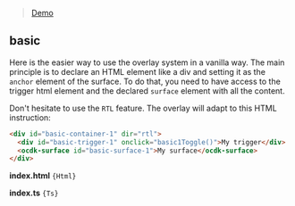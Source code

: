 
<Meta title="Libraries/CDK/Overlay/examples/Basic" />

> [Demo](?path=/story/cdk-overlay-examples-basic--basic)

## basic

Here is the easier way to use the overlay system in a vanilla way.
The main principle is to declare an HTML element like a div and setting
it as the `anchor` element of the surface.
To do that, you need to have access to the trigger html element and
the declared `surface` element with all the content.

Don't hesitate to use the `RTL` feature. The overlay will adapt to this HTML instruction:

```html
<div id="basic-container-1" dir="rtl">
  <div id="basic-trigger-1" onclick="basic1Toggle()">My trigger</div>
  <ocdk-surface id="basic-surface-1">My surface</ocdk-surface>
</div>
```

**index.html**
<code className="language-html">{Html}</code>

**index.ts**
<code className="language-ts" filename="index.ts">{Ts}</code>
